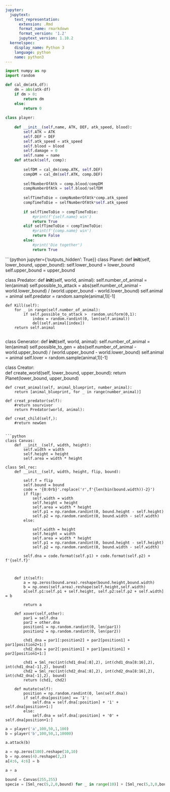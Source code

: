 ```yaml
---
jupyter:
  jupytext:
    text_representation:
      extension: .Rmd
      format_name: rmarkdown
      format_version: '1.2'
      jupytext_version: 1.10.2
  kernelspec:
    display_name: Python 3
    language: python
    name: python3
---
```


```python
import numpy as np
import random
```

```python
def cal_dm(atk,df):
    dm = abs(atk-df)
    if dm > 0:
        return dm
    else:
        return 0
    
class player:
    
    def __init__(self,name, ATK, DEF, atk_speed, blood):
        self.ATK = ATK
        self.DEF = DEF
        self.atk_speed = atk_speed
        self.blood = blood
        self.damage = 0
        self.name = name
    def attack(self, comp):
        
        selfDM = cal_dm(comp.ATK, self.DEF)
        compDM = cal_dm(self.ATK, comp.DEF)
        
        selfNumberOfAtk = comp.blood/compDM
        compNumberOfAtk = self.blood/selfDM
        
        selfTimeToDie = compNumberOfAtk*comp.atk_speed
        compTimeToDie = selfNumberOfAtk*self.atk_speed
        
        if selfTimeToDie > compTimeToDie:
            #print(f'{self.name} win')
            return True
        elif selfTimeToDie < compTimeToDie:
            #print(f'{comp.name} win')
            return False
        else:
            #print('Die together')
            return True
```

```{python jupyter={'outputs_hidden': True}}
class Planet:
    def __init__(self, lower_bound, upper_bound):
        self.lower_bound = lower_bound
        self.upper_bound = upper_bound
            
class Predator:
    def __init__(self, world, animal):
        self.number_of_animal = len(animal)
        self.possible_to_attack = abs(self.number_of_animal - world.lower_bound) / (world.upper_bound - world.lower_bound)
        self.animal = animal
        self.predator = random.sample(animal,1)[-1]

    def Kill(self):
        for _ in range(self.number_of_animal):
            if self.possible_to_attack >  random.uniform(0,1):
                index = random.randint(0, len(self.animal))
                del(self.animal[index])
        return self.animal
        
class Generator:
    def __init__(self, world, animal):
        self.number_of_animal = len(animal)
        self.possible_to_gen = abs(self.number_of_animal - world.upper_bound) / (world.upper_bound - world.lower_bound)
        self.animal = animal
        self.lover = random.sample(animal,1)[-1]
        
        
class Creator:  
    def create_world(self, lower_bound, upper_bound):
        return Planet(lower_bound, upper_bound)
    
    def creat_animal(self, animal_blueprint, number_animal):
        return [animal_blueprint, for _ in range(number_animal)]
    
    def creat_predator(self):
        #return sourvivor
        return Predator(world, animal):
        
    def creat_child(self,):
        #return newGen
```

```python
class Canvas:
    def __init__(self, width, height):
        self.width = width
        self.height = height
        self.area = width * height
        
class Sml_rec:
    def __init__(self, width, height, flip, bound):
        
        self.f = flip
        self.bound = bound
        code = '{0:0rb}'.replace('r',f'{len(bin(bound.width))-2}')
        if flip:
            self.width = width
            self.height = height
            self.area = width * height
            self.p1 = np.random.randint(0, bound.height - self.height)
            self.p2 = np.random.randint(0, bound.width - self.width)
        else:
            
            self.width = height
            self.height = width
            self.area = width * height
            self.p1 = np.random.randint(0, bound.height - self.height)
            self.p2 = np.random.randint(0, bound.width - self.width)
            
        self.dna = code.format(self.p1) + code.format(self.p2) + f'{self.f}'

        
    
    def it(self):
        a = np.zeros(bound.area).reshape(bound.height,bound.width)
        b = np.ones(self.area).reshape(self.height,self.width)
        a[self.p1:self.p1 + self.height, self.p2:self.p2 + self.width] = b
    
        return a
    
    def xover(self,other):
        par1 = self.dna
        par2 = other.dna
        position1 = np.random.randint(0, len(par1))
        position2 = np.random.randint(0, len(par2))
        
        chd1_dna = par1[:position2] + par2[position1] +  par1[position2+1:]
        chd2_dna = par2[:position1] + par1[position1] +  par2[position1+1:]
        
        chd1 = Sml_rec(int(chd1_dna[:8],2), int(chd1_dna[8:16],2), int(chd1_dna[-1],2), bound)
        chd2 = Sml_rec(int(chd2_dna[:8],2), int(chd2_dna[8:16],2), int(chd2_dna[-1],2), bound)
        return (chd1, chd2)
    
    def mutate(self):
        position = np.random.randint(0, len(self.dna))
        if self.dna[position] == '1':
            self.dna = self.dna[:position] + '1' + self.dna[position+1:]
        else:
            self.dna = self.dna[:position] + '0' + self.dna[position+1:]
```

```python
a = player('a',100,50,1,100)
b = player('b',100,50,1,10000)

a.attack(b)
```

```python
a = np.zeros(100).reshape(10,10)
b = np.ones(4).reshape(2,2)
a[4:6, 4:6] = b
```

```python
a + a
```

```python
bound = Canvas(255,255)
specie = [Sml_rec(5,2,0,bound) for _ in range(10)] + [Sml_rec(5,3,0,bound) for _ in range(10)] + [Sml_rec(1,4,0,bound) for _ in range(10)]
```
